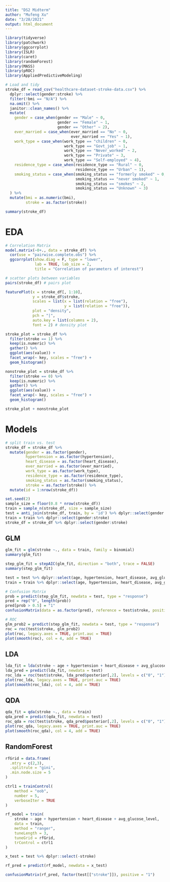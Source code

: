 ```yaml
---
title: "DS2 Midterm"
author: "Mufeng Xu"
date: "3/28/2021"
output: html_document
---
```


```r
library(tidyverse)
library(patchwork)
library(ggcorrplot)
library(ISLR)
library(caret)
library(randomForest)
library(MASS)
library(pROC)
library(AppliedPredictiveModeling)
```

```r
# Load and tidy
stroke_df = read_csv("healthcare-dataset-stroke-data.csv") %>% 
  dplyr::select(gender:stroke) %>% 
  filter(!bmi == "N/A") %>% 
  na.omit() %>% 
  janitor::clean_names() %>% 
  mutate(
    gender = case_when(gender == "Male" ~ 0,
                       gender == "Female" ~ 1,
                       gender == "Other" ~ 2),
    ever_married = case_when(ever_married == "No" ~ 0,
                             ever_married == "Yes" ~ 1),
    work_type = case_when(work_type == "children" ~ 0,
                          work_type == "Govt_job" ~ 1,
                          work_type == "Never_worked" ~ 2,
                          work_type == "Private" ~ 3,
                          work_type == "Self-employed" ~ 4),
    residence_type = case_when(residence_type == "Rural" ~ 0,
                               residence_type == "Urban" ~ 1),
    smoking_status = case_when(smoking_status == "formerly smoked" ~ 0,
                               smoking_status == "never smoked" ~ 1,
                               smoking_status == "smokes" ~ 2,
                               smoking_status == "Unknown" ~ 3)
  ) %>% 
  mutate(bmi = as.numeric(bmi),
         stroke = as.factor(stroke))

summary(stroke_df)
```

# EDA
```r
# Correlation Matrix
model.matrix(~0+., data = stroke_df) %>% 
  cor(use = "pairwise.complete.obs") %>% 
  ggcorrplot(show.diag = F, type = "lower", 
             lab = TRUE, lab_size = 2, 
             title = "Correlation of parameters of interest")

# scatter plots between variables
pairs(stroke_df) # pairs plot

featurePlot(x = stroke_df[, 1:10], 
            y = stroke_df$stroke,
            scales = list(x = list(relation = "free"), 
                          y = list(relation = "free")),
            plot = "density",
            pch = "|", 
            auto.key = list(columns = 2),
            font = 2) # density plot

stroke_plot = stroke_df %>% 
  filter(stroke == 1) %>% 
  keep(is.numeric) %>% 
  gather() %>% 
  ggplot(aes(value)) + 
  facet_wrap(~ key, scales = "free") +
  geom_histogram()

nonstroke_plot = stroke_df %>% 
  filter(stroke == 0) %>% 
  keep(is.numeric) %>% 
  gather() %>% 
  ggplot(aes(value)) + 
  facet_wrap(~ key, scales = "free") +
  geom_histogram()

stroke_plot + nonstroke_plot
```

# Models

```r
# split train vs. test
stroke_df = stroke_df %>% 
  mutate(gender = as.factor(gender),
         hypertension = as.factor(hypertension),
         heart_disease = as.factor(heart_disease),
         ever_married = as.factor(ever_married),
         work_type = as.factor(work_type),
         residence_type = as.factor(residence_type),
         smoking_status = as.factor(smoking_status),
         stroke = as.factor(stroke)) %>% 
  mutate(id = 1:nrow(stroke_df))

set.seed(2)
sample_size = floor(0.8 * nrow(stroke_df))
train = sample_n(stroke_df, size = sample_size)
test = anti_join(stroke_df, train, by = 'id') %>% dplyr::select(gender:stroke)
train = train %>% dplyr::select(gender:stroke)
stroke_df = stroke_df %>% dplyr::select(gender:stroke)
```


## GLM
```r
glm_fit = glm(stroke ~., data = train, family = binomial)
summary(glm_fit)

step_glm_fit = stepAIC(glm_fit, direction = "both", trace = FALSE)
summary(step_glm_fit)

test = test %>% dplyr::select(age, hypertension, heart_disease, avg_glucose_level, stroke)
train = train %>% dplyr::select(age, hypertension, heart_disease, avg_glucose_level, stroke)

# Confusion Matrix
prob = predict(step_glm_fit, newdata = test, type = "response")
pred = rep("0", length(prob))
pred[prob > 0.5] = "1"
confusionMatrix(data = as.factor(pred), reference = test$stroke, positive = "1")

# ROC
glm_prob2 = predict(step_glm_fit, newdata = test, type = "response")
roc = roc(test$stroke, glm_prob2)
plot(roc, legacy.axes = TRUE, print.auc = TRUE)
plot(smooth(roc), col = 4, add = TRUE)
```

## LDA

```r
lda_fit = lda(stroke ~ age + hypertension + heart_disease + avg_glucose_level, data = train)
lda_pred = predict(lda_fit, newdata = test)
roc_lda = roc(test$stroke, lda_pred$posterior[,2], levels = c("0", "1"))
plot(roc_lda, legacy.axes = TRUE, print.auc = TRUE)
plot(smooth(roc_lda), col = 4, add = TRUE)
```

## QDA

```r
qda_fit = qda(stroke ~., data = train)
qda_pred = predict(qda_fit, newdata = test)
roc_qda = roc(test$stroke, qda_pred$posterior[,2], levels = c("0", "1"))
plot(roc_qda, legacy.axes = TRUE, print.auc = TRUE)
plot(smooth(roc_qda), col = 4, add = TRUE)
```

## RandomForest

```r
rfGrid = data.frame(
  .mtry = c(2,3),
  .splitrule = "gini",
  .min.node.size = 5
)

ctrl1 = trainControl(
    method = "oob",
    number = 5,
    verboseIter = TRUE
)

rf_model = train(
    stroke ~ age + hypertension + heart_disease + avg_glucose_level,
    data = train,
    method = "ranger",
    tuneLength = 3,
    tuneGrid = rfGrid,
    trControl = ctrl1
)

x_test = test %>% dplyr::select(-stroke)

rf_pred = predict(rf_model, newdata = x_test) 

confusionMatrix(rf_pred, factor(test[["stroke"]]), positive = "1")

```

